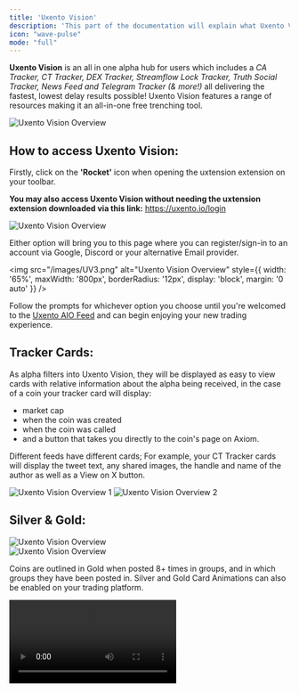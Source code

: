 ```yaml
---
title: 'Uxento Vision'
description: 'This part of the documentation will explain what Uxento Vision is.'
icon: "wave-pulse"
mode: "full"
---
```


**Uxento Vision** is an all in one alpha hub for users which includes a _CA Tracker, CT Tracker, DEX Tracker, Streamflow Lock Tracker, Truth Social Tracker, News Feed and Telegram Tracker (& more!)_ all delivering the fastest, lowest delay results possible!
Uxento Vision features a range of resources making it an all-in-one free trenching tool.
<Frame caption="Uxento Vision features a range of resources making it an all-in-one free trenching tool.">
  <img 
    src="/images/UV1.png" 
    alt="Uxento Vision Overview"
    style={{
      width: '100%',
      borderRadius: '12px',
      display: 'block',
      margin: '0 auto'
    }}
  />
</Frame>

## How to access Uxento Vision:

Firstly, click on the **'Rocket'** icon when opening the uxtension extension on your toolbar.

**You may also access Uxento Vision without needing the uxtension extension downloaded via this link:** https://uxento.io/login

<Frame caption="Within the uxtension extension, simply click the Rocket Icon">
  <img 
    src="/images/UV2.png" 
    alt="Uxento Vision Overview"
    style={{
      width: '400%',
      borderRadius: '12px',
      display: 'block',
      margin: '0 auto'
    }}
  />
</Frame>


Either option will bring you to this page where you can register/sign-in to an account via Google, Discord or your alternative Email provider. 

<img 
  src="/images/UV3.png" 
  alt="Uxento Vision Overview"
  style={{
    width: '65%',
    maxWidth: '800px',
    borderRadius: '12px',
    display: 'block',
    margin: '0 auto'
  }}
/>

Follow the prompts for whichever option you choose until you're welcomed to the [Uxento AIO Feed](#uxento-aio) and can begin enjoying your new trading experience. 

## Tracker Cards:

As alpha filters into Uxento Vision, they will be displayed as easy to view cards with relative information about the alpha being received, in the case of a coin your tracker card will display:
- market cap 
- when the coin was created 
- when the coin was called 
- and a button that takes you directly to the coin's page on Axiom. 

<Note>Different feeds have different cards; For example, your CT Tracker cards will display the tweet text, any shared images, the handle and name of the author as well as a View on X button.</Note>

<Frame>
  <div style={{ 
    display: 'flex', 
    gap: '0.5rem', 
    justifyContent: 'center', 
    flexWrap: 'wrap'
  }}>
    <img 
      src="/images/UV5.png" 
      alt="Uxento Vision Overview 1"
      style={{
        width: '100%',
        maxWidth: '400px',
        borderRadius: '10px',
        display: 'block'
      }}
    />
    <img 
      src="/images/UV4.png" 
      alt="Uxento Vision Overview 2"
      style={{
        width: '100%',
        maxWidth: '400px',
        borderRadius: '10px',
        display: 'block'
      }}
    />
  </div>
</Frame>


## Silver & Gold:

<Frame caption="Coins outlined in silver show they've been posted 3+ times, with groups listed.">
  <img 
    src="/images/uv6.png" 
    alt="Uxento Vision Overview"
    style={{
      width: '400%',
      borderRadius: '12px',
      display: 'block',
      margin: '0 auto'
    }}
  />
</Frame>

<div style={{ marginBottom: '1.5rem' }}></div>

<Frame caption="Coins outlined in silver show they've been posted 3+ times, with groups listed.">
  <img 
    src="/images/uv7.png"
    alt="Uxento Vision Overview"
    style={{
      width: '400%',
      borderRadius: '12px',
      display: 'block',
      margin: '0 auto'
    }}
  />
</Frame>

Coins are outlined in Gold when posted 8+ times in groups, and in which groups they have been posted in.
Silver and Gold Card Animations can also be enabled on your trading platform.

<Frame>
  <video
    src="/videos/g&s.mp4"
    controls
    preload="metadata"
    style={{
      width: '100%',
      maxWidth: '800px',
      borderRadius: '12px',
      display: 'block',
      margin: '0 auto'
    }}
  />
</Frame>

Click here to learn how to enable Silver and Gold card animations for Pulse.

## Filter Groups/Trackers:

You can filter which groups/trackers you do and don't want to see using the Settings button.

To access the settings button you must click your profile icon in the top right and the settings tab will appear in a drop down menu.
Settings Button

After you have navigated to the Settings page, you can use the pane on the left to find which specific settings you want to adjust.
Tick/Untick As Needed
Uxento Vision allows for up to 3 trackers to be selected at once, to view more enable Uxento AIO.

## Streamflow Lock Tracker:

Within Uxento Vision is a handy Streamflow Lock Tracker which provides data of token locks in real-time. 

Streamflow Tracker Cards contain a range of information including the amount/percentage of token locked, how long until tokens unlock, the permissions of the locking contract as well as a 'View Contract' button to easily view the contract in a new tab. 
Streamflow Lock Tracker Card

## Truth Social Tracker:

Uxento Vision also contains the fastest Truth Social Tracker, providing a real-time, zero delay feed of posts from tracked Truth Social Accounts.
Uxento Truth Social Tracker Card

If you would like to request any other accounts to be added to the Truth Social Tracker, simply open a ⁠ticket within the Uxento Discord Server and let us know!

## DEX Tracker:

Uxento Vision also comes complete with a DEX Tracker to stay alert when the DEX is paid across any Pump/Bonk token in real time. 
Dex Tracker Card

Tracker Cards in the DEX Tracker display the coin's ticker, CA and DEXScreener Banner as well as any handy links you may navigate to for further information on the token. 

## News Feed:

Stay on top of breaking news and trending discussions with uxento's curated News Feed. Much like the above offered trackers, News Feed allows you to focus on only posts from certified news outlets allowing you the possibility to front run news tweets by minutes, even hours. 

The News Feed can be filtered via the Settings button to exclude/include certain predetermined accounts. 

## Filter Tracked CT Accounts:

The same way that you can filter groups and trackers, you are able to filter out tracked CT accounts per your focus. Simply navigate to the settings page and find CT Account Filters under the Content Filters pane. 

You can also use the quick buttons located in the top right of the pane for a range of quick actions:

Enable All: Enable All Tracked Accounts
Disable All: Disable All Tracked Accounts
Enabled First: Display Enabled Accounts First (In List)
Refresh: Refresh List

## Filter Tracked Social Accounts:

As with the above, you may also filter tracked accounts from Truth Social. Simply navigate to the settings page and find Truth Social Filters under the Content Filters pane. 
Tick and Untick as Needed!

## Show uDev Sell Panel:

Within Uxento Vision you may easily view and manage any tokens held within your uDev Wallets via the Sell Panel which can be shown/hidden by pressing the 'Show Sell Panel' button in the top right of the page. 
Show Sell Panel Button

With the uDev Panel enabled, important information about tokens held within your uDev Wallets such as Volume, Market Cap, Holders and Transactions will be displayed, as well as Quick Sell buttons to easily execute sells. 

You may also generate uDev PnLs via the sell panel. To learn more click here. 

## Uxento AIO:

With Uxento AIO you can combine all of the above trackers into one tab.

By default, Uxento AIO is enabled to provide the most compact experience possible, but if you need to change between Vision/AIO you can do so by clicking the Layered icon underneath the Uxento logo in the top left, which enables Uxento AIO (Uxento All-In-One) or inversely the Squares icon to enable the Uxento Vision view
All-In-One Button
Uxento AIO In Action
Uxento AIO allows you to easily sidebar Uxento Vision.

You can edit what you do or don't want to see in Uxento AIO/Uxento Vision, by clicking the settings button, navigating to 'Feed Sources' and ticking/unticking the filters provided.
Tick/Untick as needed!

## Search AIO:

If at any time you need to search your All-In-One feed, you can do so easily by expanding the sidebar and then clicking the Search icon and typing in relevant key words or tokens.
AIO Search Button

## Pause Mode:

You can easily pause your All-In-One/Uxento Vision feed for better readability by hovering your mouse over the feed. 

Enabled by default, this can be disabled/re-enabled by clicking the 'Pause over hover' button located in the drop down under your profile icon in the top right. 
Pause over hover Button

## AIO Reverse Order

If you prefer to receive new alpha from the bottom up on your Uxento AIO feed, you can simply hit the Sort Order button located under the search function. 
AIO Reverse Button

## Translate Content: 

Uxento Vision contains a built-in translator for users to easily translate posts into their native or preferred language. 

To set-up Translations, navigate to the Translations Panel in the Uxento Vision Settings button (accessible via the drop down under your profile avatar) and using the drop down menu next to Translate Language you can choose from one of 34 languages to translate to. 

Once enabled, simply click the Translate button next to any post on your Uxento Vision feed. 

You may also enable Auto-Translate to automatically translate non-English content into your preferred language. 

## Notification Sounds:

You can easily enable Notification Sounds within Uxento Vision to ensure you never miss a play. To do this, click the Settings button in Uxento Vision (as shown above), and then click the Notification Settings button. 
Notification Settings Button

You can then choose to enable one of up to 6 unique sounds to play whenever one of the trackers receives alpha.

## Keyword Alerts:

You may also get highlighted alerts and custom sounds when specific keywords appear in your feeds. 

To set this up, simply navigate to the Settings pane, and click on Keyword Alerts. Under this panel you can add:

Ticker Detection: Automatically detects and highlights any cryptocurrency tickers such as $BTC, $ETH, $PEPE.

CA Detection: Automatically detect and highlight any posted Solana contract addresses.

Keyword Alerts: Create custom alerts for specific words or phrases in your feeds.

Each parameter can be set up with custom sound/colour alerts to ensure you don't miss a single thing. Additionally, you may also refine whether you want Keyword Alerts to apply for Exact or Partial phrases. 

Exact = The word has to be by itself for it to detect it as a keyword (e.g. “Elon”).
Partial = The word can be within other words and will still detect the keyword in it (e.g. “Elongate”).

Simply select which type of alert you wish to set, by clicking Exact or Partial. 
